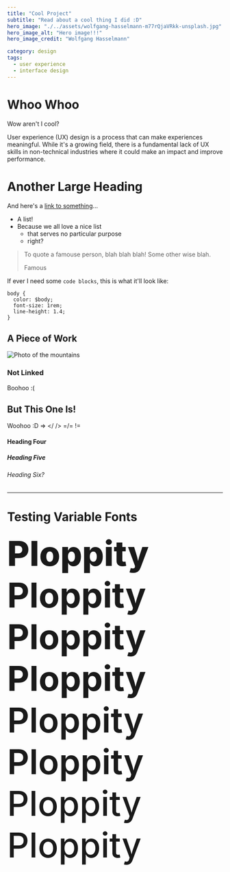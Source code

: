 ```yaml
---
title: "Cool Project"
subtitle: "Read about a cool thing I did :D"
hero_image: "./../assets/wolfgang-hasselmann-m77rQjaVRkk-unsplash.jpg"
hero_image_alt: "Hero image!!!"
hero_image_credit: "Wolfgang Hasselmann"

category: design
tags:
  - user experience
  - interface design
---
```


# Whoo Whoo

Wow aren't I cool?

User experience (UX) design is a process that can make experiences meaningful. While it's a growing field, there is a fundamental lack of UX skills in non-technical industries where it could make an impact and improve performance.

# Another Large Heading

And here's a [link to something](/)...

* A list!
* Because we all love a nice list
  * that serves no particular purpose
  * right?

> To quote a famouse person, blah blah blah!
> Some other wise blah.
>
> Famous

If ever I need some `code blocks`, this is what it'll look like:
```
body {
  color: $body;
  font-size: 1rem;
  line-height: 1.4;
}
```

## A Piece of Work

![Photo of the mountains](./../assets/wolfgang-hasselmann-yhH7ER4T0JI-unsplash.jpg)

### Not Linked

Boohoo :(

## But This One Is!

Woohoo :D => </ /> =/= !=

#### Heading Four

##### Heading Five

###### Heading Six?

---

# Testing Variable Fonts

<p style="font-size: 5rem; margin: 0; font-weight: 800">Ploppity</p>
<p style="font-size: 5rem; margin: 0; font-weight: 750">Ploppity</p>
<p style="font-size: 5rem; margin: 0; font-weight: 730">Ploppity</p>
<p style="font-size: 5rem; margin: 0; font-weight: 680">Ploppity</p>
<p style="font-size: 5rem; margin: 0; font-weight: 630">Ploppity</p>
<p style="font-size: 5rem; margin: 0; font-weight: 580">Ploppity</p>
<p style="font-size: 5rem; margin: 0; font-weight: 530">Ploppity</p>
<p style="font-size: 5rem; margin: 0; font-weight: 480">Ploppity</p>